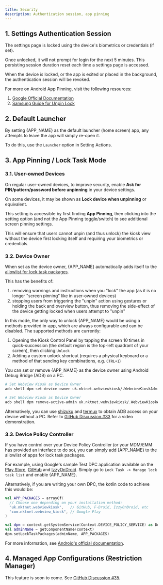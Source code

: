 ```yaml
---
title: Security
description: Authentication session, app pinning
---
```



## 1. Settings Authentication Session

The settings page is locked using the device's biometrics or credentials (if set).

Once unlocked, it will not prompt for login for the next 5 minutes.
This persisting session duration reset each time a settings page is accessed.

When the device is locked, or the app is exited or placed in the background,
the authentication session will be revoked.

For more on Android App Pinning, visit the following resources:

1. [Google Official Documentation](https://support.google.com/android/answer/9455138)
1. [Samsung Guide for Unpin Lock](https://www.samsung.com/sg/support/mobile-devices/pin-an-app-to-your-phone-screen-so-that-it-cant-be-closed)

## 2. Default Launcher

By setting {APP_NAME} as the default launcher (home screen) app, any attempts to
leave the app will simply re-open it.

To do this, use the `Launcher` option in <Link href="/docs/setting-actions">Setting Actions</Link>.

## 3. App Pinning / Lock Task Mode

### 3.1. User-owned Devices

On regular user-owned devices, to improve security, enable **Ask for
PIN/pattern/password before unpinning** in your device settings.

On some devices, it may be shown as **Lock device when unpinning** or equivalent.

This setting is accessible by first finding **App Pinning**, then clicking
into the setting option (and not the App Pinning toggle/switch) to see
additional screen pinning settings.

This will ensure that users cannot unpin (and thus unlock) the kiosk view without
the device first locking itself and requiring your biometrics or credentials.

### 3.2. Device Owner

When set as the device owner, {APP_NAME} automatically adds itself to the
[allowlist for lock task packages](https://developer.android.com/work/dpc/dedicated-devices/lock-task-mode).

This has the benefits of:

1. removing warnings and instructions when you "lock" the app (as it is no
   longer "screen pinning" like in user-owned devices) 
1. stopping users from triggering the "unpin" action using gestures or holding
   the back and overview button, thus removing the side-effect of the device
   getting locked when users attempt to "unpin"

In this mode, the only way to unlock {APP_NAME} would be using a methods
provided in-app, which are always configurable and can be disabled. The
supported methods are currently:

1. Opening the Kiosk Control Panel by tapping the screen 10 times in
   quick-succession (the default region is the top-left quadrant of
   your screen), then clicking `Unlock`
1. Adding a custom unlock shortcut (requires a physical keyboard or
   a method of that sending key combinations, e.g. `CTRL+1`)

You can set or remove {APP_NAME} as the device owner using Android Debug Bridge (ADB) on a PC.

```sh
# Set Webview Kiosk as Device Owner
adb shell dpm set-device-owner uk.nktnet.webviewkiosk/.WebviewKioskAdminReceiver

# Set Webview Kiosk as Device Owner
adb shell dpm remove-active-admin uk.nktnet.webviewkiosk/.WebviewKioskAdminReceiver
```

Alternatively, you can use [shizuku](https://github.com/RikkaApps/Shizuku) and
[termux](https://github.com/termux/termux-app) to obtain ADB access on your
device without a PC. Refer to
[GitHub Discussion #33](https://github.com/nktnet1/webview-kiosk/discussions/33#discussioncomment-14672999)
for a video demonstration.

### 3.3. Device Policy Controller

If you have control over your Device Policy Controller (or your MDM/EMM has provided
an interface to do so), you can simply add {APP_NAME} to the allowlist of apps for
lock task packages.

For example, using Google's sample Test DPC application available on the
[Play Store](https://play.google.com/store/apps/details?id=com.afwsamples.testdpc&hl=en_AU),
[GitHub](https://github.com/googlesamples/android-testdpc) and
[IzzyOnDroid](https://apt.izzysoft.de/fdroid/index/apk/com.afwsamples.testdpc).
Simply go to `Lock Task -> Manage lock task list` and enable {APP_NAME}.

Alternatively, if you are writing your own DPC, the kotlin code to achieve this would be:

```kt
val APP_PACKAGES = arrayOf(
  // Choose one depending on your installation method:
  "uk.nktnet.webviewkiosk",   // GitHub, F-Droid, IzzyOnDroid, etc
  "com.nktnet.webview_kiosk", // Google Play
)

val dpm = context.getSystemService(Context.DEVICE_POLICY_SERVICE) as DevicePolicyManager
val adminName = getComponentName(context)
dpm.setLockTaskPackages(adminName, APP_PACKAGES)
```

For more information, see
[Android's official documentation](https://developer.android.com/work/dpc/dedicated-devices/lock-task-mode#allowlist_apps).

## 4. Managed App Configurations (Restriction Manager)

This feature is soon to come. See
[GitHub Discussion #35](https://github.com/nktnet1/webview-kiosk/discussions/35).

